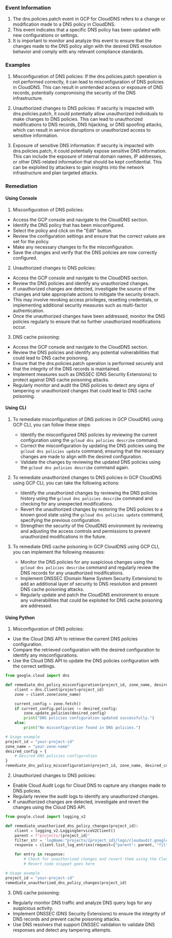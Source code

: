 
### Event Information

1. The dns.policies.patch event in GCP for CloudDNS refers to a change or modification made to a DNS policy in CloudDNS.
2. This event indicates that a specific DNS policy has been updated with new configurations or settings.
3. It is important to monitor and analyze this event to ensure that the changes made to the DNS policy align with the desired DNS resolution behavior and comply with any relevant compliance standards.


### Examples

1. Misconfiguration of DNS policies: If the dns.policies.patch operation is not performed correctly, it can lead to misconfiguration of DNS policies in CloudDNS. This can result in unintended access or exposure of DNS records, potentially compromising the security of the DNS infrastructure.

2. Unauthorized changes to DNS policies: If security is impacted with dns.policies.patch, it could potentially allow unauthorized individuals to make changes to DNS policies. This can lead to unauthorized modifications to DNS records, DNS hijacking, or DNS spoofing attacks, which can result in service disruptions or unauthorized access to sensitive information.

3. Exposure of sensitive DNS information: If security is impacted with dns.policies.patch, it could potentially expose sensitive DNS information. This can include the exposure of internal domain names, IP addresses, or other DNS-related information that should be kept confidential. This can be exploited by attackers to gain insights into the network infrastructure and plan targeted attacks.

### Remediation

#### Using Console

1. Misconfiguration of DNS policies:
- Access the GCP console and navigate to the CloudDNS section.
- Identify the DNS policy that has been misconfigured.
- Select the policy and click on the "Edit" button.
- Review the configuration settings and ensure that the correct values are set for the policy.
- Make any necessary changes to fix the misconfiguration.
- Save the changes and verify that the DNS policies are now correctly configured.

2. Unauthorized changes to DNS policies:
- Access the GCP console and navigate to the CloudDNS section.
- Review the DNS policies and identify any unauthorized changes.
- If unauthorized changes are detected, investigate the source of the changes and take appropriate actions to mitigate the security breach.
- This may involve revoking access privileges, resetting credentials, or implementing additional security measures such as multi-factor authentication.
- Once the unauthorized changes have been addressed, monitor the DNS policies regularly to ensure that no further unauthorized modifications occur.

3. DNS cache poisoning:
- Access the GCP console and navigate to the CloudDNS section.
- Review the DNS policies and identify any potential vulnerabilities that could lead to DNS cache poisoning.
- Ensure that the dns.policies.patch operation is performed securely and that the integrity of the DNS records is maintained.
- Implement measures such as DNSSEC (DNS Security Extensions) to protect against DNS cache poisoning attacks.
- Regularly monitor and audit the DNS policies to detect any signs of tampering or unauthorized changes that could lead to DNS cache poisoning.

#### Using CLI

1. To remediate misconfiguration of DNS policies in GCP CloudDNS using GCP CLI, you can follow these steps:
   - Identify the misconfigured DNS policies by reviewing the current configuration using the `gcloud dns policies describe` command.
   - Correct the misconfiguration by updating the DNS policies using the `gcloud dns policies update` command, ensuring that the necessary changes are made to align with the desired configuration.
   - Validate the changes by reviewing the updated DNS policies using the `gcloud dns policies describe` command again.

2. To remediate unauthorized changes to DNS policies in GCP CloudDNS using GCP CLI, you can take the following actions:
   - Identify the unauthorized changes by reviewing the DNS policies history using the `gcloud dns policies describe` command and checking for any unexpected modifications.
   - Revert the unauthorized changes by restoring the DNS policies to a known good state using the `gcloud dns policies update` command, specifying the previous configuration.
   - Strengthen the security of the CloudDNS environment by reviewing and adjusting the access controls and permissions to prevent unauthorized modifications in the future.

3. To remediate DNS cache poisoning in GCP CloudDNS using GCP CLI, you can implement the following measures:
   - Monitor the DNS policies for any suspicious changes using the `gcloud dns policies describe` command and regularly review the DNS records for any unauthorized modifications.
   - Implement DNSSEC (Domain Name System Security Extensions) to add an additional layer of security to DNS resolution and prevent DNS cache poisoning attacks.
   - Regularly update and patch the CloudDNS environment to ensure any vulnerabilities that could be exploited for DNS cache poisoning are addressed.

#### Using Python

1. Misconfiguration of DNS policies:
- Use the Cloud DNS API to retrieve the current DNS policies configuration.
- Compare the retrieved configuration with the desired configuration to identify any misconfigurations.
- Use the Cloud DNS API to update the DNS policies configuration with the correct settings.

```python
from google.cloud import dns

def remediate_dns_policy_misconfiguration(project_id, zone_name, desired_config):
    client = dns.Client(project=project_id)
    zone = client.zone(zone_name)

    current_config = zone.fetch()
    if current_config.policies != desired_config:
        zone.update_policies(desired_config)
        print("DNS policies configuration updated successfully.")
    else:
        print("No misconfiguration found in DNS policies.")

# Usage example
project_id = "your-project-id"
zone_name = "your-zone-name"
desired_config = {
    # Desired DNS policies configuration
}
remediate_dns_policy_misconfiguration(project_id, zone_name, desired_config)
```

2. Unauthorized changes to DNS policies:
- Enable Cloud Audit Logs for Cloud DNS to capture any changes made to DNS policies.
- Regularly review the audit logs to identify any unauthorized changes.
- If unauthorized changes are detected, investigate and revert the changes using the Cloud DNS API.

```python
from google.cloud import logging_v2

def remediate_unauthorized_dns_policy_changes(project_id):
    client = logging_v2.LoggingServiceV2Client()
    parent = f"projects/{project_id}"
    filter_str = 'logName:"projects/{project_id}/logs/cloudaudit.googleapis.com%2Factivity" AND protoPayload.methodName:"dns.policies.patch"'
    response = client.list_log_entries(request={"parent": parent, "filter": filter_str})

    for entry in response:
        # Check for unauthorized changes and revert them using the Cloud DNS API
        # Revert code snippet goes here

# Usage example
project_id = "your-project-id"
remediate_unauthorized_dns_policy_changes(project_id)
```

3. DNS cache poisoning:
- Regularly monitor DNS traffic and analyze DNS query logs for any suspicious activity.
- Implement DNSSEC (DNS Security Extensions) to ensure the integrity of DNS records and prevent cache poisoning attacks.
- Use DNS resolvers that support DNSSEC validation to validate DNS responses and detect any tampering attempts.

